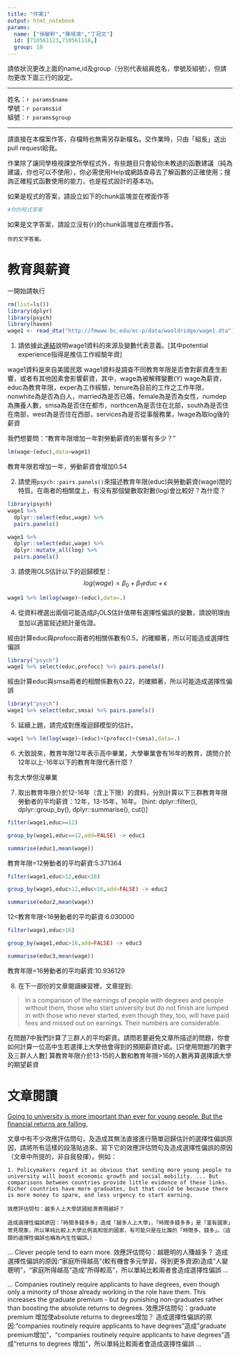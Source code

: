 ---
title: "作業1"
output: html_notebook
params:
  name: ["徐敏軒","陳培鴻","丁冠文"]
  id: [710561123,710561118,]
  group: 10
---
請依狀況更改上面的name,id及group（分別代表組員姓名，學號及組號），但請勿更改下面三行的設定。  

***
姓名：`r params$name`  
學號：`r params$id`  
組號：`r params$group`  

***

請直接在本檔案作答，存檔時也無需另存新檔名。交作業時，只由「組長」送出pull request給我。

作業除了讓同學檢視課堂所學程式外，有些題目只會給你未教過的函數建議（純為建議，你也可以不使用），你必需使用Help或網路查尋去了解函數的正確使用；搜詢正確程式函數使用的能力，也是程式設計的基本功。

如果是程式的答案，請設立如下的chunk區塊並在裡面作答
```{r}
#你的程式答案
```

如果是文字答案，請設立沒有{r}的chunk區塊並在裡面作答。
```
你的文字答案。
```

# 教育與薪資 

一開始請執行
```{r}
rm(list=ls())
library(dplyr)
library(psych)
library(haven)
wage1 <- read_dta("http://fmwww.bc.edu/ec-p/data/wooldridge/wage1.dta")
```

1. 請依據此[連結](http://fmwww.bc.edu/ec-p/data/wooldridge/wage1.des)說明wage1資料的來源及變數代表意義。[其中potential experience指得是推估工作經驗年資]

wage1資料是來自美國民眾
wage1資料是調查不同教育年限是否會對薪資產生影響，或者有其他因素會影響薪資，其中，wage為被解釋變數(Y)
wage為薪資，educ為教育年限，exper為工作經驗，tenure為目前的工作之工作年限，nonwhite為是否為白人，married為是否已婚，female為是否為女性，numdep為撫養人數，smsa為是否住在都市，northcen為是否住在北部，south為是否住在南部，west為是否住在西部，services為是否從事服務業，lwage為取log後的薪資

我們想要問："教育年限增加一年對勞動薪資的影響有多少？"

```{r}
lm(wage~(educ),data=wage1)
```
教育年限若增加一年，勞動薪資會增加0.54

2. 請使用`psych::pairs.panels()`來描述教育年限(educ)與勞動薪資(wage)間的特質。在兩者的相關度上，有沒有那個變數取對數(log)會比較好？為什麼？

```{r}
library(psych)
wage1 %>% 
  dplyr::select(educ,wage) %>%
  pairs.panels()
```

```{r}
wage1 %>% 
  dplyr::select(educ,wage) %>%
  dplyr::mutate_all(log) %>%
  pairs.panels()
```

3. 請使用OLS估計以下的迴歸模型：
$$log(wage)=\beta_0+\beta_1 educ+\epsilon$$

```{r}
wage1 %>% lm(log(wage)~(educ),data=.)
```

4. 從資料裡選出兩個可能造成$\beta_1$OLS估計值帶有選擇性偏誤的變數，請說明理由並加以適當敍述統計量佐證。

經由計算educ與profocc兩者的相關係數有0.5，的確顯著，所以可能造成選擇性偏誤
```{r}
library("psych")
wage1 %>% select(educ,profocc) %>% pairs.panels()
```
經由計算educ與smsa兩者的相關係數有0.22，的確顯著，所以可能造成選擇性偏誤
```{r}
library("psych")
wage1 %>% select(educ,smsa) %>% pairs.panels()
```

5. 延續上題，請完成對應複迴歸模型的估計。

```{r}
wage1 %>% lm(log(wage)~(educ)+(profocc)+(smsa),data=.)
```

6. 大致說來，教育年限12年表示高中畢業，大學畢業會有16年的教育，請問介於12年以上-16年以下的教育年限代表什麼？

有念大學但沒畢業

7. 取出教育年限介於12-16年（含上下限）的資料，分別計算以下三群教育年限勞動者的平均薪資：12年，13-15年，16年。
[hint: dplyr::filter(), dplyr::group_by(), dplyr::summarise(), cut()]

```{r}
filter(wage1,educ==12) 
```

```{r}
group_by(wage1,educ==12,add=FALSE) -> educ1 
```

```{r}
summarise(educ1,mean(wage))
```
教育年限=12勞動者的平均薪資:5.371364

```{r}
filter(wage1,educ>12,educ<16) 
```

```{r}
group_by(wage1,educ>12,educ<16,add=FALSE) -> educ2
```

```{r}
summarise(educ2,mean(wage))
```
12<教育年限<16勞動者的平均薪資:6.030000

```{r}
filter(wage1,educ>16) 
```

```{r}
group_by(wage1,educ>16,add=FALSE) -> educ3
```

```{r}
summarise(educ3,mean(wage))
```
教育年限=16勞動者的平均薪資:10.936129

8. 在下一部份的文章閱讀練習裡，文章提到: 

> In a comparison of the earnings of people with degrees and people without them, those who start university but do not finish are lumped in with those who never started, even though they, too, will have paid fees and missed out on earnings. Their numbers are considerable. 

在問題7中我們計算了三群人的平均薪資。請問若要避免文章所描述的問題，你會如何計算一位高中生若選擇上大學他會得到的預期薪資好處。[只使用問題7的數字及三群人人數]
算教育年限介於13-15的人數和教育年限>16的人數再算選擇讀大學的期望薪資

# 文章閱讀
[Going to university is more important than ever for young people.
But the financial returns are falling.](https://www.economist.com/news/international/21736151-financial-returns-are-falling-going-university-more-important-ever)

文章中有不少效應評估問句，及造成其無法直接進行簡單迴歸估計的選擇性偏誤原因，請將所有這樣的段落貼過來、寫下它的效應評估問句及造成選擇性偏誤的原因（文章中所提的，非自我發揮）。例如：

```
1. Policymakers regard it as obvious that sending more young people to university will boost economic growth and social mobility. ... But comparisons between countries provide little evidence of these links. Richer countries have more graduates, but that could be because there is more money to spare, and less urgency to start earning.

效應評估問句：越多人上大學該國經濟表現越好？

造成選擇性偏誤原因：「時間多錢多多」造成「越多人上大學」，「時間多錢多多」是「富有國家」常見現象，所以單純比較上大學比例高和低的國家，有可能只是在比誰的「時間多、錢多」。（這類的選擇性偏誤也稱為內生性偏誤。）
```

...
Clever people tend to earn more.
效應評估問句：越聰明的人賺越多？
造成選擇性偏誤的原因:"家庭所得越高"(較有機會多元學習，得到更多資源)造成"人變聰明"，"家庭所得越高"造成"所得較高"，所以單純比較兩者會造成選擇性偏誤
...

...
Companies routinely require applicants to have degrees, even though only a minority of those already working in the role have them. This increases the graduate premium - but by punishing non-graduates rather than boosting the absolute returns to degrees.
效應評估問句：graduate premium 增加使absolute returns to degrees增加？
造成選擇性偏誤的原因:"companies routinely require applicants to have degrees"造成"graduate premium增加"，"companies routinely require applicants to have degrees"造成"returns to degrees 增加"，所以單純比較兩者會造成選擇性偏誤
...
